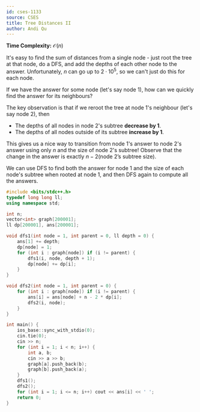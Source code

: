 ```yaml
---
id: cses-1133
source: CSES
title: Tree Distances II
author: Andi Qu
---
```


**Time Complexity:** $\mathcal O(n)$

It's easy to find the sum of distances from a single node - just root the tree at that node, do a DFS, and add the depths of each other node to the answer. Unfortunately, $n$ can go up to $2 \cdot 10^5$, so we can't just do this for each node.

If we have the answer for some node (let's say node 1), how can we quickly find the answer for its neighbours?

The key observation is that if we reroot the tree at node 1's neighbour (let's say node 2), then
- The depths of all nodes in node 2's subtree **decrease by 1**.
- The depths of all nodes outside of its subtree **increase by 1**.

This gives us a nice way to transition from node 1's answer to node 2's answer using only $n$ and the size of node 2's subtree! Observe that the change in the answer is exactly $n - 2(\text{node 2's subtree size})$.

We can use DFS to find both the answer for node 1 and the size of each node's subtree when rooted at node 1, and then DFS again to compute all the answers.

```cpp
#include <bits/stdc++.h>
typedef long long ll;
using namespace std;

int n;
vector<int> graph[200001];
ll dp[200001], ans[200001];

void dfs1(int node = 1, int parent = 0, ll depth = 0) {
    ans[1] += depth;
    dp[node] = 1;
    for (int i : graph[node]) if (i != parent) {
        dfs1(i, node, depth + 1);
        dp[node] += dp[i];
    }
}

void dfs2(int node = 1, int parent = 0) {
    for (int i : graph[node]) if (i != parent) {
        ans[i] = ans[node] + n - 2 * dp[i];
        dfs2(i, node);
    }
}

int main() {
    ios_base::sync_with_stdio(0);
    cin.tie(0);
    cin >> n;
    for (int i = 1; i < n; i++) {
        int a, b;
        cin >> a >> b;
        graph[a].push_back(b);
        graph[b].push_back(a);
    }
    dfs1();
    dfs2();
    for (int i = 1; i <= n; i++) cout << ans[i] << ' ';
    return 0;
}
```
